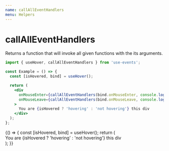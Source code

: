 ```yaml
---
name: callAllEventHandlers
menu: Helpers
---
```



# callAllEventHandlers

Returns a function that will invoke all given functions with the its arguments.

```js
import { useHover, callAllEventHandlers } from 'use-events';
```

```jsx
const Example = () => {
  const [isHovered, bind] = useHover();

  return (
    <div
      onMouseEnter={callAllEventHandlers(bind.onMouseEnter, console.log)}
      onMouseLeave={callAllEventHandlers(bind.onMouseLeave, console.log)}
    >
      You are {isHovered ? 'hovering' : 'not hovering'} this div
    </div>
  );
};
```

<Playground>
  {() => {
    const [isHovered, bind] = useHover();
    return (
      <div
        onMouseEnter={callAllEventHandlers(bind.onMouseEnter, console.log)}
        onMouseLeave={callAllEventHandlers(bind.onMouseLeave, console.log)}
      >
        You are {isHovered ? 'hovering' : 'not hovering'} this div
      </div>
    );
  }}
</Playground>
